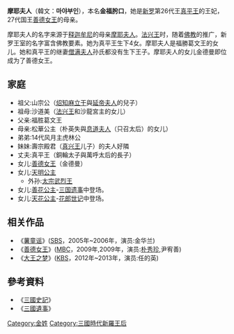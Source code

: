 '''摩耶夫人'''（韓文：'''마야부인'''），本名'''金福肹口'''，她是[[新罗|新罗]]第26代王[[真平王|真平王]]的王妃，27代国王[[善德女王|善德女王]]的母亲。

摩耶夫人的名字来源于[[释迦牟尼|释迦牟尼]]的母亲[[摩耶夫人|摩耶夫人]]。[[法兴王|法兴王]]时，随着[[佛教|佛教]]的推广，新罗王室的名字富含佛教要素。她为真平王生下4女。摩耶夫人是福勝葛文王的女儿。她和真平王的继妻[[僧满夫人|僧满夫人]]孙氏都没有生下王子。摩耶夫人的女儿金德曼即位成为了善德女王。

==家庭==
* 祖父:山宗公（[[炤知麻立干|炤知麻立干]]與[[延帝夫人|延帝夫人]]的兒子）
* 祖母:沙道美（[[法兴王|法兴王]]和沙龍宮主的女儿）
* 父亲:福胜葛文王
* 母亲:松華公主（朴英失與[[息道夫人|息道夫人]]（只召太后）的女儿）
* 弟弟:14代风月主虎林公
* 妹妹:壽宗殿君（[[真兴王|真兴王]]儿子）的夫人好隣
* 丈夫:真平王（銅輪太子與萬呼太后的長子）
* 女儿:[[善德女王|善德女王]]（金德曼）
* 女儿:[[天明公主|天明公主]]
**外孙:[[太宗|太宗]][[武烈王|武烈王]]
* 女儿:[[善花公主|善花公主]]-[[三国遗事|三国遗事]]中登场。
* 女儿:[[天花公主|天花公主]]-[[花郎世记|花郎世记]]中登场。

==相关作品==
*《[[薯童谣_(電視劇)|薯童谣]]》([[SBS|SBS]]，2005年~2006年，演员:金华兰)
*《[[善德女王_(電視劇)|善德女王]]》([[MBC|MBC]]，2009年,2009年，演员:[[朴秀珍|朴秀珍]],尹宥善)
*《[[大王之梦|大王之梦]]》([[KBS|KBS]]，2012年~2013年，演员:任的英)

==參考資料==
*《[[三國史記|三國史記]]》 
*《[[三國遺事|三國遺事]]》

{{新羅王后及王妃}}

[[Category:金姓|Category:金姓]]
[[Category:三國時代新羅王后|Category:三國時代新羅王后]]